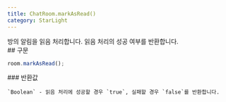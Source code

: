 ```yaml
---
title: ChatRoom.markAsRead()
category: StarLight
---
```


<Section>
  방의 알림을 읽음 처리합니다. 읽음 처리의 성공 여부를 반환합니다.
</Section>
<Section>
  ## 구문

  ~~~js
  room.markAsRead();
  ~~~

  <Section>
    ### 반환값

    `Boolean` - 읽음 처리에 성공할 경우 `true`, 실패할 경우 `false`를 반환합니다.
  </Section>
</Section>